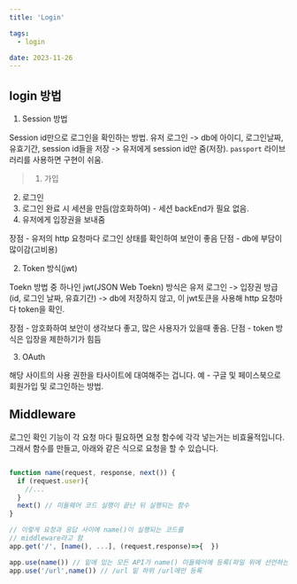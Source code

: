 ```yaml
---
title: 'Login'

tags:
  - login

date: 2023-11-26
---
```


## login 방법

1. Session 방법

Session id만으로 로그인을 확인하는 방법.
유저 로그인 -> db에 아이디, 로그인날짜, 유효기간, session id들을 저장 ->
유저에게 session id만 줌(저장).
`passport` 라이브러리를 사용하면 구현이 쉬움.

>1. 가입  
2. 로그인  
3. 로그인 완료 시 세션을 만듬(암호화하여) - 세션 backEnd가 필요 없음.
4. 유저에게 입장권을 보내줌  

장점 - 유저의 http 요청마다 로그인 상태를 확인하여 보안이 좋음
단점 - db에 부담이 많이감(고비용)


2. Token 방식(jwt)

Toekn 방법 중 하나인 jwt(JSON Web Toekn) 방식은 
유저 로그인 -> 입장권 방급(id, 로그인 날짜, 유효기간) ->
db에 저장하지 않고, 이 jwt토큰을 사용해 http 요청마다 token을 확인.

장점 - 암호화하여 보안이 생각보다 좋고, 많은 사용자가 있을때 좋음.
단점 - token 방식은 입장을 제한하기가 힘듬

3. OAuth

해당 사이트의 사용 권한을 타사이트에 대여해주는 겁니다.
예 - 구글 및 페이스북으로 회원가입 및 로그인하는 방법.

## Middleware

로그인 확인 기능이 각 요청 마다 필요하면 요청 함수에 각각 넣는거는 비효율적입니다.
그래서 함수를 만들고, 아래와 같은 식으로 요청을 할 수 있습니다.

```javascript

function name(request, response, next()) {
  if (request.user){
    //...
  }
  next() // 미들웨어 코드 실행이 끝난 뒤 실행되는 함수
}

// 이렇게 요청과 응답 사이에 name()이 실행되는 코드를
// middleware라고 함
app.get('/', [name(), ...], (request,response)=>{  })

app.use(name()) // 밑에 있는 모든 API가 name() 미들웨어에 등록(파일 위에 선언하는게 중요)
app.use('/url',name()) // /url 밑 하위 /url에만 등록
```